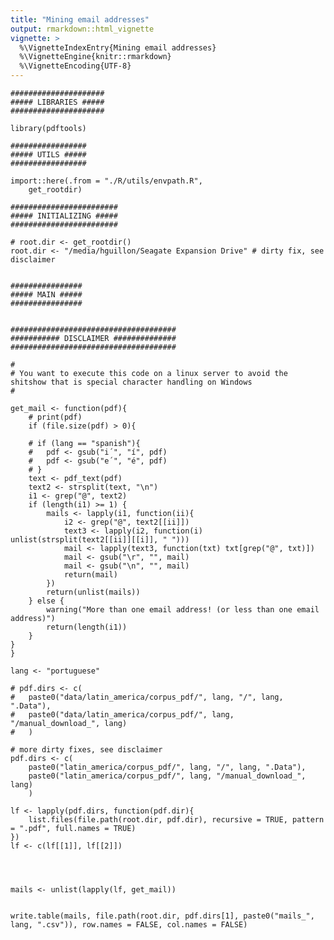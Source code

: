 ```yaml
---
title: "Mining email addresses"
output: rmarkdown::html_vignette
vignette: >
  %\VignetteIndexEntry{Mining email addresses}
  %\VignetteEngine{knitr::rmarkdown}
  %\VignetteEncoding{UTF-8}
---
```


```
#####################
##### LIBRARIES #####
#####################

library(pdftools)

#################
##### UTILS #####
#################

import::here(.from = "./R/utils/envpath.R", 
	get_rootdir)

########################
##### INITIALIZING #####
########################

# root.dir <- get_rootdir()
root.dir <- "/media/hguillon/Seagate Expansion Drive" # dirty fix, see disclaimer


################
##### MAIN #####
################


#####################################
########### DISCLAIMER ##############
#####################################

# 
# You want to execute this code on a linux server to avoid the shitshow that is special character handling on Windows
#

get_mail <- function(pdf){
	# print(pdf)
	if (file.size(pdf) > 0){

	# if (lang == "spanish"){
	# 	pdf <- gsub("i´", "í", pdf)
	# 	pdf <- gsub("e´", "é", pdf)
	# }
	text <- pdf_text(pdf)
	text2 <- strsplit(text, "\n")
	i1 <- grep("@", text2)
	if (length(i1) >= 1) {
		mails <- lapply(i1, function(ii){
			i2 <- grep("@", text2[[ii]])
			text3 <- lapply(i2, function(i) unlist(strsplit(text2[[ii]][[i]], " ")))
			mail <- lapply(text3, function(txt) txt[grep("@", txt)])
			mail <- gsub("\r", "", mail)
			mail <- gsub("\n", "", mail)
			return(mail)
		})
		return(unlist(mails))
	} else {
		warning("More than one email address! (or less than one email address)")
		return(length(i1))
	}
}
}

lang <- "portuguese"

# pdf.dirs <- c(
# 	paste0("data/latin_america/corpus_pdf/", lang, "/", lang, ".Data"),
# 	paste0("data/latin_america/corpus_pdf/", lang, "/manual_download_", lang)
# 	)

# more dirty fixes, see disclaimer
pdf.dirs <- c(
	paste0("latin_america/corpus_pdf/", lang, "/", lang, ".Data"),
	paste0("latin_america/corpus_pdf/", lang, "/manual_download_", lang)
	)

lf <- lapply(pdf.dirs, function(pdf.dir){
	list.files(file.path(root.dir, pdf.dir), recursive = TRUE, pattern = ".pdf", full.names = TRUE)
})
lf <- c(lf[[1]], lf[[2]])




mails <- unlist(lapply(lf, get_mail))


write.table(mails, file.path(root.dir, pdf.dirs[1], paste0("mails_", lang, ".csv")), row.names = FALSE, col.names = FALSE)

```